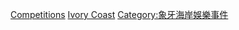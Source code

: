 [[Category:科特迪瓦體育|Competitions]]
[[Category:各國體育競賽|Ivory Coast]]
[[Category:象牙海岸娛樂事件|Category:象牙海岸娛樂事件]]